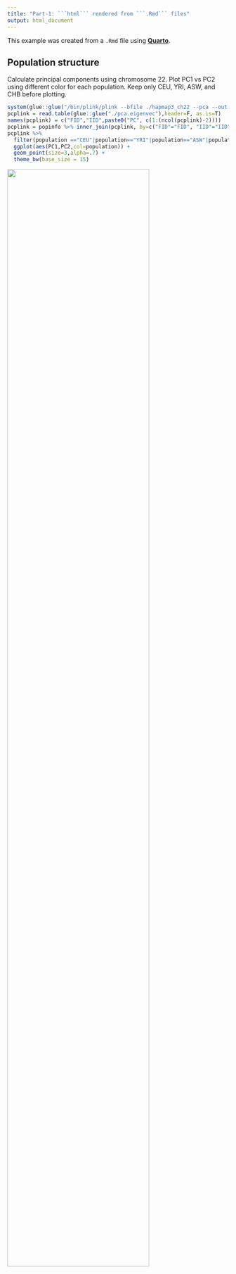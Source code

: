 ```yaml
---
title: "Part-1: ```html``` rendered from ```.Rmd``` files"
output: html_document
---
```


This example was created from a ```.Rmd``` file using [**Quarto**](https://quarto.org/).

## Population structure

Calculate principal components using chromosome 22. Plot PC1 vs PC2 using different color for each population. Keep only CEU, YRI, ASW, and CHB before plotting.

```r
system(glue::glue("/bin/plink/plink --bfile ./hapmap3_ch22 --pca --out ./pca"))
pcplink = read.table(glue::glue("./pca.eigenvec"),header=F, as.is=T)
names(pcplink) = c("FID","IID",paste0("PC", c(1:(ncol(pcplink)-2))))
pcplink = popinfo %>% inner_join(pcplink, by=c("FID"="FID", "IID"="IID"))
pcplink %>% 
  filter(population =="CEU"|population=="YRI"|population=="ASW"|population=="CHB") %>%
  ggplot(aes(PC1,PC2,col=population)) + 
  geom_point(size=3,alpha=.7) + 
  theme_bw(base_size = 15)
```

![](https://raw.githubusercontent.com/chenh19/Quarto/refs/heads/main/images/part-3/5-1.png){fig-align="center" width="80%"}